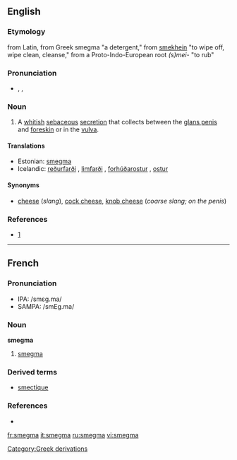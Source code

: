 ==English==

===Etymology===
from Latin, from Greek smegma "a detergent," from [[smekhein]] "to wipe off, wipe clean, cleanse," from a Proto-Indo-European root ''(s)mei-'' "to rub"

===Pronunciation===
* {{enPR|smĕgʹmə}}, {{IPA|/ˈsmɛgmə/}}, {{SAMPA|/"smEgm@/}}

===Noun===
{{wikipedia}}
{{en-noun|-}}

# A [[whitish]] [[sebaceous]] [[secretion]] that collects between the [[glans penis]] and [[foreskin]] or in the [[vulva]].

====Translations====
* Estonian: [[#Estonian|smegma]]
* Icelandic: [[reðurfarði]] {{m}}, [[limfarði]] {{m}}, [[forhúðarostur]] {{m}}, [[ostur]] {{m}}

====Synonyms====
* [[cheese]] (''slang''), [[cock cheese]], [[knob cheese]] (''coarse slang; on the penis'')

===References===
* {{EtymOnLine}} [http://www.etymonline.com/index.php?search=smegma&searchmode=none]

----

==French==

===Pronunciation===
* IPA: /smɛɡ.ma/
* SAMPA: /smEg.ma/

===Noun===
'''smegma''' {{m}}

# [[#English|smegma]]

===Derived terms===
* [[smectique]]

===References===
* {{NPLarousse}}

[[Category:Greek derivations]]

[[fr:smegma]]
[[it:smegma]]
[[ru:smegma]]
[[vi:smegma]]